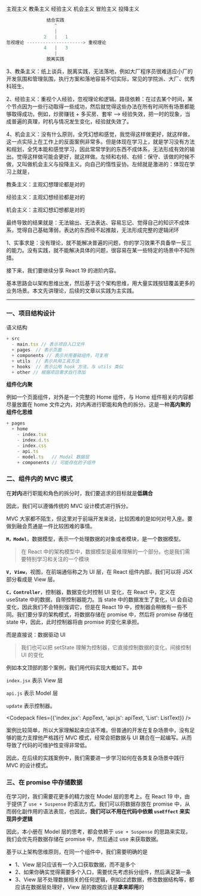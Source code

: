 




主观主义
教条主义
经验主义
机会主义
冒险主义
投降主义

```javascript
               结合实践
                  ^
                  |
              2   |   1
忽视理论 ---------------------> 重视理论
              4   |   3
                  |
               脱离实践
```

3、教条主义：纸上谈兵，脱离实践，无法落地，例如大厂程序员很难适应小厂的开发氛围和管理氛围，执行方案和落地容易不切实际，常见的学院派、大厂、优秀科班生、

2、经验主义：重视个人经验，忽视理论和逻辑。路径依赖：在过去某个时间，某个节点因为一些行动取得一些成功，然后就觉得这些办法在所有时间所有场景都能够取得成功，例如，炒房赚钱 + 多买房、套牢 --> 经验失效，把一时的现象，当成普遍的真理，时机与情况发生变化，经验就失效了。

4、机会主义：没有什么原则，全凭幻想和感觉，我觉得这样做更好，就这样做，这一点实际上在工作上的反面案例非常多。但是体现在学习上，就是学习没有方法和规划，全凭本能和感觉学习，因此常常学到的东西不成体系，无法形成有效的输出。觉得这样做可能会更好，就这样做。左倾和右倾、右倾：保守、该做的时候不做，又叫做机会主义与投降主义。向自己的惰性妥协。左倾就是激进的：体现在学习上就是，



教条主义：主观幻想理论都是对的

经验主义：主观幻想经验都是对的

机会主义：主观幻想幻想都是对的


最终导致的结果就是：无法输出、无法表达、容易忘记、觉得自己的知识不成体系，觉得自己基础薄弱，表达的东西经不起推敲，无法形成完整的逻辑闭环


1、实事求是：没有理论，就不能解决普遍的问题，你的学习效果不具备举一反三的能力。没有实践，就不能解决具体的问题，很容易在某一些特定的场景中不知所措。




接下来，我们要继续分享 React 19 的进阶内容。

基本思路会以架构思维出发，然后基于这个架构思维，用大量实践按钮覆盖更多的业务场景。本文先讲理论，后续的文章以实践为主实践。

---
### 一、项目结构设计

语义结构

```javascript
+ src
  - main.tsx // 表示项目入口文件
  + pages  // 表示页面
  + components // 表示共用基础组件，可复用
  + utils  // 表示共用工具方法
  + hooks  // 表示公用 hook 方法，与 utils 类似
  + other // 根据项目需求自行添加
```

**组件化内聚**

例如一个页面组件，对外是一个完整的 Home 组件，与 Home 组件相关的内容都尽量放置在 home 文件之内，对内再进行职能和角色的拆分。这是一种**高内聚的组件化思维**

```javascript
+ pages
  + home
    - index.tsx
    - index.d.ts
    - index.css
    - api.ts
    - model.ts   // Modal 数据层
    + components // 可能存在的子组件
```

### 二、组件内的 MVC 模式

在**对内**进行职能和角色的拆分时，我们要追求的目标就是**低耦合**

因此，我们可以遵循传统的 MVC 设计模式进行拆分。

MVC 大家都不陌生，但这里对于前端开发来说，比较困难的是如何对号入座。要做到融会贯通是一件比较困难的事情。

**`M，Model`**，数据模型，表示一个处理数据的对象或者模块，是一个数据模型。

> 在 React 中的架构模型中，数据模型是最难理解的一个部分。也是我们需要特别学习和关注的一个模块

**`V, View`**，视图，在前端通俗称之为 UI 层，在 React 组件内部，我们可以将 JSX 部分看成是 View 层。

**`C，Controller`**，控制器，数据变化时控制 UI 变化，在 React 中，定义在 useState 中的数据，自带控制器能力。当 state 中的数据发生了变化，UI 会自动变化，因此我们不会特别强调它，但是在 React 19 中，控制器会稍微有一些不同。我们要分享的架构模式，将数据存储在 promise 中，然后将 promise 存储在 state 中，因此，此时控制器将由 promise 的变化来承担。

而是直接说：数据驱动 UI

> 我们也可以把 setState 理解为控制器，它直接控制数据的变化，间接控制 UI 的变化


例如本文顶部的那个案例，我们用代码实现大概如下。其中

`index.jsx` 表示 View 层

`api.js` 表示 Model 层

`update` 表示控制器。


<Codepack files={{'index.jsx': AppText, 'api.js': apiText, 'List': ListText}} />


案例比较简单，所以大家理解起来应该不难。但普通的开发在复杂场景中，没有足够的能力支撑他严格践行 MVC 模式，经常会把数据与 UI 耦合在一起编写。从而导致了代码的可维护性变得非常低。

因此，在后续的实践案例中，我们需要进一步学习如何在各类复杂场景中践行 MVC 的设计模式。

### 三、在 promise 中存储数据

在学习时，我们需要花更多的精力放在 Model 层的思考上。在 React 19 中，由于提供了 `use + Suspense` 的语法方式，我们可以将数据存放在 promise 中，从而弱化副作用的语法表现，也因此，**我们可以不用在代码中依赖 `useEffect` 来实现异步逻辑**

因此，本小册在 Model 层的思考，都会依赖于 `use + Suspense` 的思路来实现，我们会优先将数据存储在 promise 中，然后通过 use 来获取数据。

基于以上架构思维原则，在同一个组件中，我们需要明确的是

+ 1、View 层只应该有一个入口获取数据，而不是多个
+ 2、如果你确实觉得需要多个入口，需要优先考虑拆分组件，然后满足第一条
+ 3、View 层不处理数据相关的任何逻辑，例如过滤数据，修改数据结构等，都应该在数据层处理好，View 层的数据应该是**拿来即用**的
